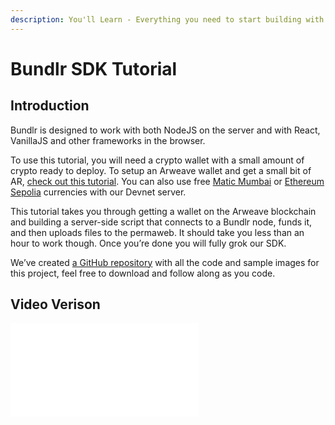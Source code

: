 ```yaml
---
description: You'll Learn - Everything you need to start building with Bundlr + NodeJS
---
```



# Bundlr SDK Tutorial

## Introduction

Bundlr is designed to work with both NodeJS on the server and with React, VanillaJS and other frameworks in the browser.

To use this tutorial, you will need a crypto wallet with a small amount of crypto ready to deploy. To setup an Arweave wallet and get a small bit of AR, [check out this tutorial](/hands-on/tutorials/arweave-wallet). You can also use free [Matic Mumbai](https://faucet.polygon.technology/) or [Ethereum Sepolia](https://sepoliafaucet.com/) currencies with our Devnet server.

This tutorial takes you through getting a wallet on the Arweave blockchain and building a server-side script that connects to a Bundlr node, funds it, and then uploads files to the permaweb. It should take you less than an hour to work though. Once you’re done you will fully grok our SDK.

We’ve created [a GitHub repository](https://github.com/Bundlr-Network/bundlr-basics) with all the code and sample images for this project, feel free to download and follow along as you code.

## Video Verison

<div
	className="video"
	style={{
		position: "relative",
		paddingBottom: "56.25%" /* 16:9 */,
		paddingTop: 25,
		height: 0,
	}}
>
	<iframe
		style={{
			position: "absolute",
			top: 0,
			left: 0,
			width: "100%",
			height: "100%",
		}}
		src={`https://www.youtube.com/embed/Wxfyd0veaEc`}
		frameBorder="0"
	/>
</div>

## Installing The SDK

These examples use NodeJS, an open-source server environment that allows you to use JavaScript to create applications. If you haven’t done so already, start by installing NodeJS. It’s totally free and [can be found here](https://nodejs.org/). Many coding tutorials require NodeJS so there’s a good chance you have it already installed. If you’re not sure, run

```console
node -v
```

from your command prompt. If you get a version number like "v16.14.0" back, you’re good to go. Otherwise, run the installer.

Next, create a new directory and cd into it.

```console
mkdir bundlr-basics
cd bundlr-basics
```

And then install the SDK.
using npm:

```console
npm install @bundlr-network/client
```

or using yarn:

```console
yarn add @bundlr-network/client
```

When you use npm or yarn to install the SDK, it will create a file titled `package.json` in your root directory. Open up that file and add `"type" : "module"` to the beginning, allowing you to use ES6 module imports.

A final version of the package.json is as follows

```json
{
	"type": "module",
	"dependencies": {
		"@bundlr-network/client": "^0.9.0"
	}
}
```

Finally, run the following in your command prompt to create a new JavaScript file, then fire up your code editor of choice. All of the code you write will go into this file, and remember if you get lost you can see [a completed version in GitHub](https://github.com/Bundlr-Network/bundlr-basics/blob/master/bundlr-basics.js).

```console
touch bundlr-basics.js
```

## Connecting To A Node

First up is importing your private key and using it to securely connect to a Bundlr node.

If you followed along with the [previous tutorial](/hands-on/tutorials/arweave-wallet) and created an Arweave wallet, take the json file you downloaded and drag it to this project directory. If you’re using a wallet from another blockchain, you will need that wallet’s private key. Regardless of the wallet you use, be very careful with the private key. Make sure not to show it to anyone, and not to upload it to GitHub.

The following code imports the Bundlr SDK, loads your private key, connects to a Bundlr node, and then prints your wallet’s address.

```js
import Bundlr from "@bundlr-network/client";
import fs from "fs";

// Change this line to match the name of the private key file
// you downloaded from https://faucet.arweave.net/.
// Physically move your key file from the download directory to the
// project directory that holds this JS file.
const privateKey = "";

const jwk = JSON.parse(fs.readFileSync(privateKey).toString());

const bundlr = new Bundlr("http://node1.bundlr.network", "arweave", jwk);

// Print your wallet address
console.log(`wallet address = ${bundlr.address}`);
```

Paste the above code into the `bundlr-basics.js` file you created and then run it by typing `node bundlr-basics.js` in your command line. If it successfully prints your wallet address, you’re good to go.

## Get Funded Balance

When you fund a node, you fund that one specific node. Your balance exists there and there only, not on other nodes. At present there are two nodes (http://node1.bundlr.network and http://node2.bundlr.network), you are welcome to use either one.

Regardless of which node you use, your data will still be stored on the same Arweave blockchain.

The function `bundlr.getLoadedBalance()` returns your wallet’s balance on that node in atomic units. You can convert that into an easy to read format using `bundlr.utils.fromAtomic(atomicBalance)`.

<Callout type="info" emoji="ℹ️">
	Atomic units refer to the smallest possible unit of a given currency. In Ethereum, atomic units are called Wei, and
	they represent the smallest unit of Ether. Similar to how 1 dollar can be broken down into 100 cents, 1 Ether can be
	broken down into 10^18 Wei. In Solana, atomic units are called Lamports, 1 SOL can be broken down into 10^9
	Lamports.
</Callout>

```js
// Get loaded balance in atomic units
const atomicBalance = await bundlr.getLoadedBalance();
console.log(`node balance (atomic units) = ${atomicBalance}`);

// Convert balance to an easier to read format
const convertedBalance = bundlr.utils.fromAtomic(atomicBalance);
console.log(`node balance (converted) = ${convertedBalance}`);
```

Again, return to your command line and run the code again by typing `node bundlr-basics.js`. As you have yet to fund a node, the results should show a balance of 0.

## Getting Upload Price

The 0.02 AR you received for free in the [previous tutorial](01-get-an-arweave-wallet.md) will go pretty far. This next code block shows how to check the price to upload 1 megabyte of data. The function `bundlr.getPrice(numBytes)` returns the price in atomic units to upload the specified number of bytes. Since 1 megabyte is 1048576 bytes, we check that number. As with before, we convert the result from atomic units to make it easier to understand.

At the time these docs were written, it costs $0.000339323387 USD to upload 1 Megabyte of data.

```js
// Check the price to upload 1MG of data
// The function accepts a number of bytes, so to check the price of
// 1MG, you'll need to check the price of 1,048,576 bytes.
const dataSizeToCheck = 1048576;
const price1MGAtomic = await bundlr.getPrice(dataSizeToCheck);

// To ensure accuracy when performing mathematical operations
// on fractional numbers in JavaScript, it is common to use atomic units.
// This is a way to represent a floating point (decimal) number using non-decimal notation.
// Once we have the value in atomic units, we can convert it into something easier to read.
const price1MGConverted = bundlr.utils.fromAtomic(price1MGAtomic);
console.log(`Uploading 1MG to Bundlr costs $${price1MGConverted}`);
```

A common use-case is to check the cost to upload a file based on its size.

```js
import Bundlr from "@bundlr-network/client";
import { statSync } from "fs";

const bundlr = new Bundlr("https://node1.bundlr.network", "solana", myPrivateKey);
await bundlr.ready();

const pathToFile = "./llama.png";
const { size } = statSync(pathToFile);
const price = await bundlr.getPrice(size);
```

## Funding A Node

This next code block funds the node with enough to cover a full megabyte of data. In your projects, you’re welcome to fund once for all files that will be uploaded or do lazy funding where you only fund enough for each file as needed.

The choice as to which funding technique to use depends both on your project and the currency you’re using. When funding with AR, it can take upwards of 40 minutes before the balance shows up. MATIC and SOL generally post much faster, usually < 10s.

Assuming you’re following along using the free AR you got for setting up your wallet, you may need to take a break after funding. Go grab some tea, take a walk, and stretch your legs, when you come back your balance will have posted.

You’ll know the balance has been posted when the code you wrote earlier in "Get balance" returns a number greater than 0.

```js
// Fund the node, give it enough so you can upload a full MG
try {
	// response = {
	//  id, // the txID of the fund transfer
	//  quantity, // how much is being transferred
	//  reward, // the amount taken by the network as a fee
	//  target, // the address the funds were sent to
	// };
	const response = await bundlr.fund(price1MGAtomic);
	console.log(`Funding successful txID=${response.id} amount funded=${response.quantity}`);
} catch (e) {
	console.log("Error funding node ", e);
}
```

You can also lazy-fund a node where you check the cost to upload each file first and then only transfer the exact cost for that file. This works best with currencies like MATIC, ETH and SOL whose balances post (almost) instantly.

```js
import Bundlr from "@bundlr-network/client";
import * as fs from "fs";

const bundlr = new Bundlr.default("https://node1.bundlr.network", "matic", myPrivateKey);

const pathToFile = "./llama.png";
const { size } = await fs.promises.stat(pathToFile);
const price = await bundlr.getPrice(size);
await bundlr.fund(price);

const { id } = await bundlr.uploadFile(pathToFile);
console.log(`${pathToFile} --> Uploaded to https://arweave.net/${id}`);
```

## Withdrawing Funds

Funds deposited into a node can be easily withdrawn at any time. The function `bundlr.withdrawBalance(amountInAtomicUnits)` accepts an amount (in atomic units) to withdraw and returns a response object that includes transaction id, requested amount, network fees and final cost.

In the code below, we check our funded balance and then withdraw it all.

```js
try {
	// 400 - something went wrong
	// response.data  = "Not enough balance for requested withdrawal"

	// 200 - Ok
	// response.data = {
	//     requested, // the requested amount,
	//     fee,       // the reward required by the network (network fee)
	//     final,     // total cost to your account (requested + fee)
	//     tx_id,     // the ID of the withdrawal transaction
	// }
	// 1. Get current balance
	const curBalance = await bundlr.getLoadedBalance();
	// 2. Withdraw all
	const response = await bundlr.withdrawBalance(curBalance);

	console.log(`Funds withdrawn txID=${response.data.tx_id} amount requested=${response.data.requested}`);
} catch (e) {
	console.log("Error funding node ", e);
}
```

## Uploading Data

If it can be reduced to 1s and 0s, you can upload it via Bundlr to Arweave. The function `bundlr.upload(data)` uploads any data passed to it. Use this for projects like blockchain games where you might need to store data about a player’s character stats on the blockchain.

```js
// Upload data
// If it can be reduced to 1s and 0s, you can store it via Bundlr.
const dataToUpload = "Hello world ... where the llamas at?";
try {
	const response = await bundlr.upload(dataToUpload); // Returns an axios response
	console.log(`Data uploaded ==> https://arweave.net/${response.id}`);
} catch (e) {
	console.log("Error uploading file ", e);
}
```

## Uploading A File

If you’re following along with [the GitHub repository](https://github.com/Bundlr-Network/bundlr-basics/blob/master/scripts/bundlr-basics.js), you may have noticed a file called `large_llama.png`. This next code block shows how to upload that file to the Arweve permaweb using Bundlr. You are welcome to swap out this file for anything else you may want to upload, but remember the permaweb is permanent. Once uploaded, you can’t delete it. Be very careful to not upload anything private or personal.

Upload a file using the function `bundlr.uploadFile(pathToFile+fileName)`, this returns a Promise that once resolved contains the transaction ID used when uploading. That transaction ID then combines with `https://arweave.net/` to create a perma-URL pointing to your file.

You can check out my llama here https://arweave.net/CO9EpX0lekJEfXUOeXncUmMuG8eEp5WJHXl9U9yZUYA

```js
// Upload a file
// Practice uploading with this lovely llama, or use any file you own.
// You've got 1MG of data paid for, so choose whatever you want.
// BUT ... REMEMBER ... You CAN'T DELETE THE FILE ONCE UPLOADED, SO BE CAREFUL! :)
const fileToUpload = "large_llama.png";
try {
	const response = await bundlr.uploadFile("./" + fileToUpload); // Returns an axios response
	console.log(`File uploaded ==> https://arweave.net/${response.id}`);
} catch (e) {
	console.log("Error uploading file ", e);
}
```

## Uploading A Folder

In addition to uploading arbitrary data and single files, you can batch upload an entire folder of files all at once. This is perfect for NFT projects that might want to upload thousands of files in one go. The function `bundlr.uploadFolder(pathToFolder+folderName)` accepts a path to a folder and then uploads all files in that folder.

While previous functions returned an URL pointing directly to a file, `bundlr.uploadFolder(pathToFolder+folderName)` returns a manifest ID you can use to determine the URL of the files.

Again using the sample files in GitHub, the code below uploads five additional llama pictures all contained in the folder titled "llama_folder". The images are named sequentially 1.png to 5.png.

:::note
It is NOT necessary to follow any specific naming convention for your files, feel free to name them as you wish.
:::

```js
// Upload an entire folder
// More llamas for you to upload ... or change to your own files
// Upload some NFTs, your vacation photos or your band's latest album.
const folderToUpload = "llama_folder";
try {
	const response = await bundlr.uploadFolder("./" + folderToUpload, {
		indexFile: "", // optional index file (file the user will load when accessing the manifest)
		batchSize: 50, //number of items to upload at once
		keepDeleted: false, // whether to keep now deleted items from previous uploads
	}); //returns the manifest ID

	console.log(`Files uploaded ==> Manifest Id = ${response.id}`);
} catch (e) {
	console.log("Error uploading file ", e);
}
```

After running code, it returns output similar to (your manifest ID will differ):

```
Files uploaded ==> Manifest Id = B5lWpjakdcVtyHNHhXwvc1RBEgENfD_8YA7ANKofwSw
```

To generate links to each of your images you have two options.

1. Append the original file name to the end of the link. Meaning the link to the first image (1.png) would become: `https://arweave.net/B5lWpjakdcVtyHNHhXwvc1RBEgENfD_8YA7ANKofwSw/1.png`. (https://arweave.net/manifest-id/original-file-name)
2. Access the files using their direct URLs.
   After a successful folder upload, two files are written to your local project directory `llama_folder-manifest.csv` and `llama_folder-manifest.json`. Both files contain the same data, here’s my llama_folder-manifest.json.

![llama-folder](/img/code-assets/llama-folder-manifest.png)

Both of these files contain a list of the files uploaded and their unique transaction ID. Again returning back to my first file `1.png`, it can be accessed directly via https://arweave.net/x9v9NpQCAacTadzLJJ6H1vNttoy03rcBgJwbLGitNzQ

The `bundlr.uploadFolder()` function takes one required parameter pointing to the folder to be uploaded along with three optional parameters.

1. indexFile: The name of an index file also included in the folder you upload. If provided, this index file will load when a user requests `https://arweave.net/manifest-id`
2. batchSize: The number of files to upload at once.
3. keepDeleted: Whether to keep now deleted items from previous uploads. When you upload a folder, the files names are indexed and saved. If you then re-upload that same folder, Bundlr will only upload new files added since the previous upload. This helps prevent uploading the same files over and over. In the case where you delete files from your source directory, this flag tells Bundlr whether to keep those deleted files in the index or remove them.

## Conclusion

Cool, cool, cool. Great job making it this far. If you want to challenge yourself and take this code a bit further, there are lots of small projects you could build on top. Things like:

1. A command-line journal: Write from terminal and save your thoughts to the permaweb.
2. Vacation photo archive: Pick your best trip photos, create an index page, upload the entire folder and share with your friends and family.
3. Kids’ sports memories: Move your favorite sports moments from your crowded phone to a home on the permaweb that your kids can view and enjoy forever. Upload from the command line and then build a simple UI to track them.

And most importantly, make sure to share what you build.

We can’t wait to see it! LFB (Let’s F\*\*\*ing Bundle!)
